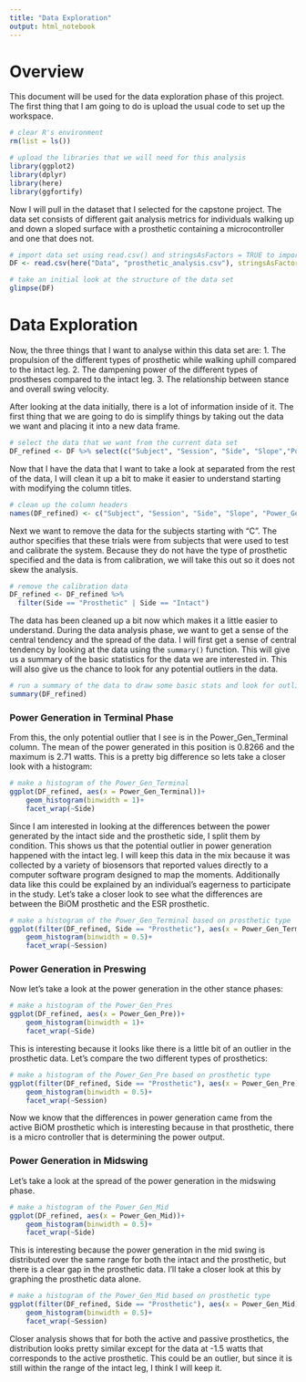 ```yaml
---
title: "Data Exploration"
output: html_notebook
---
```


# Overview
This document will be used for the data exploration phase of this project.  The first thing that I am going to do is upload the usual code to set up the workspace.

```r
# clear R's environment
rm(list = ls())

# upload the libraries that we will need for this analysis
library(ggplot2)
library(dplyr)
library(here)
library(ggfortify)
```
Now I will pull in the dataset that I selected for the capstone project.  The data set consists of different gait analysis metrics for individuals walking up and down a sloped surface with a prosthetic containing a microcontroller and one that does not. 

```r
# import data set using read.csv() and stringsAsFactors = TRUE to import the categorical data as factors with levels that we can look at
DF <- read.csv(here("Data", "prosthetic_analysis.csv"), stringsAsFactors = TRUE)

# take an initial look at the structure of the data set
glimpse(DF)
```

# Data Exploration
Now, the three things that I want to analyse within this data set are: 
1. The propulsion of the different types of prosthetic while walking uphill compared to the intact leg.
2. The dampening power of the different types of prostheses compared to the intact leg. 
3. The relationship between stance and overall swing velocity.

After looking at the data initially, there is a lot of information inside of it.  The first thing that we are going to do is simplify things by taking out the data we want and placing it into a new data frame.

```r
# select the data that we want from the current data set
DF_refined <- DF %>% select(c("Subject", "Session", "Side", "Slope","Power.Gen...Preswing", "Power.Gen...Midstance", "Power.Gen...Terminal.stance", "Propulsion", "Braking", "Velocity" ))
```
Now that I have the data that I want to take a look at separated from the rest of the data, I will clean it up a bit to make it easier to understand starting with modifying the column titles. 
```r
# clean up the column headers
names(DF_refined) <- c("Subject", "Session", "Side", "Slope", "Power_Gen_Pre", "Power_Gen_Mid", "Power_Gen_Terminal", "Propulsion", "Braking", "Velocity")
```
Next we want to remove the data for the subjects starting with "C". The author specifies that these trials were from subjects that were used to test and calibrate the system. Because they do not have the type of prosthetic specified and the data is from calibration, we will take this out so it does not skew the analysis. 
```r
# remove the calibration data
DF_refined <- DF_refined %>%
  filter(Side == "Prosthetic" | Side == "Intact")
```


The data has been cleaned up a bit now which makes it a little easier to understand.  During the data analysis phase, we want to get a sense of the central tendency and the spread of the data.  I will first get a sense of central tendency by looking at the data using the `summary()` function.  This will give us a summary of the basic statistics for the data we are interested in.  This will also give us the chance to look for any potential outliers in the data. 

```r
# run a summary of the data to draw some basic stats and look for outliers
summary(DF_refined)
```
### Power Generation in Terminal Phase
From this, the only potential outlier that I see is in the Power_Gen_Terminal column.  The mean of the power generated in this position is 0.8266 and the maximum is 2.71 watts.  This is a pretty big difference so lets take a closer look with a histogram:

```r
# make a histogram of the Power_Gen_Terminal
ggplot(DF_refined, aes(x = Power_Gen_Terminal))+
    geom_histogram(binwidth = 1)+
    facet_wrap(~Side)
```
Since I am interested in looking at the differences between the power generated by the intact side and the prosthetic side, I split them by condition.  This shows us that the potential outlier in power generation happened with the intact leg.  I will keep this data in the mix because it was collected by a variety of biosensors that reported values directly to a computer software program designed to map the moments.  Additionally data like this could be explained by an individual's eagerness to participate in the study.  Let's take a closer look to see what the differences are between the BiOM prosthetic and the ESR prosthetic.

```r
# make a histogram of the Power_Gen_Terminal based on prosthetic type
ggplot(filter(DF_refined, Side == "Prosthetic"), aes(x = Power_Gen_Terminal))+
    geom_histogram(binwidth = 0.5)+
    facet_wrap(~Session)
```
### Power Generation in Preswing
Now let's take a look at the power generation in the other stance phases:
```r
# make a histogram of the Power_Gen_Pres
ggplot(DF_refined, aes(x = Power_Gen_Pre))+
    geom_histogram(binwidth = 1)+
    facet_wrap(~Side)
```
This is interesting because it looks like there is a little bit of an outlier in the prosthetic data.  Let's compare the two different types of prosthetics:
```r
# make a histogram of the Power_Gen_Pre based on prosthetic type
ggplot(filter(DF_refined, Side == "Prosthetic"), aes(x = Power_Gen_Pre))+
    geom_histogram(binwidth = 0.5)+
    facet_wrap(~Session)
```
Now we know that the differences in power generation came from the active BiOM prosthetic which is interesting because in that prosthetic, there is a micro controller that is determining the power output.

### Power Generation in Midswing
Let's take a look at the spread of the power generation in the midswing phase.  
```r
# make a histogram of the Power_Gen_Mid
ggplot(DF_refined, aes(x = Power_Gen_Mid))+
    geom_histogram(binwidth = 0.5)+
    facet_wrap(~Side)
```
This is interesting because the power generation in the mid swing is distributed over the same range for both the intact and the prosthetic, but there is a clear gap in the prosthetic data.  I'll take a closer look at this by graphing the prosthetic data alone. 
```r
# make a histogram of the Power_Gen_Mid based on prosthetic type
ggplot(filter(DF_refined, Side == "Prosthetic"), aes(x = Power_Gen_Mid))+
    geom_histogram(binwidth = 0.5)+
    facet_wrap(~Session)
```
Closer analysis shows that for both the active and passive prosthetics, the distribution looks pretty similar except for the data at -1.5 watts that corresponds to the active prosthetic.  This could be an outlier, but since it is still within the range of the intact leg, I think I will keep it. 



